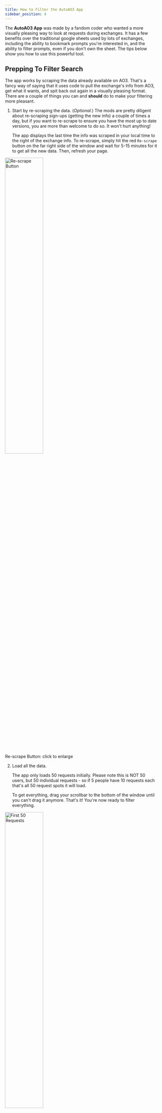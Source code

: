 ```yaml
---
title: How to Filter the AutoAO3 App
sidebar_position: 4
---
```


The **AutoAO3 App** was made by a fandom coder who wanted a more visually
pleasing way to look at requests during exchanges. It has a few benefits over
the traditional google sheets used by lots of exchanges, including the ability
to bookmark prompts you're interested in, and the ability to filter prompts,
even if you don't own the sheet. The tips below show you how to use this
powerful tool.

## Prepping To Filter Search

The app works by scraping the data already available on AO3. That's a fancy way
of saying that it uses code to pull the exchange's info from AO3, get what it
wants, and spit back out again in a visually pleasing format. There are a couple
of things you can and **should** do to make your filtering more pleasant.

1. Start by re-scraping the data. (_Optional._) The mods are pretty diligent
   about re-scraping sign-ups (getting the new info) a couple of times a day,
   but if you want to re-scrape to ensure you have the most up to date versions,
   you are more than welcome to do so. It won't hurt anything!

   The app displays the last time the info was scraped in your local time to the
   right of the exchange info. To re-scrape, simply hit the red `Re-scrape`
   button on the far right side of the window and wait for 5-15 minutes for it
   to get all the new data. Then, refresh your page.

<img
  src="/img/tutorial/scrape.png"
  width="50%"
  className="center"
  alt="Re-scrape Button"
/>

<p class="label">Re-scrape Button: click to enlarge</p>

2. Load all the data.

   The app only loads 50 requests initially. Please note this is NOT 50 users,
   but 50 individual requests - so if 5 people have 10 requests each that's all
   50 request spots it will load.

   To get everything, drag your scrollbar to the bottom of the window until you
   can't drag it anymore. That's it! You're now ready to filter everything.

<img
  src="/img/tutorial/first50.png"
  width="50%"
  className="center"
  alt="First 50 Requests"
/>
<p class="label">First 50 Requests Only: click to enlarge</p>

<img
  src="/img/tutorial/allrequests.png"
  width="50%"
  className="center"
  alt="All Requests"
/>
<p class="label">All Requests: click to enlarge</p>

:::tip

You can use the (^) symbol on the bottom right of the screen to jump to the top
if there are a lot of requests!

:::

## Which Filters To Use

The most useful tab for finding specific requests (and Treatless!) is the
**All** tab, but there are several filters available which simply won't work for
our exchange.

<img
  src="/img/tutorial/whichfilters.png"
  width="50%"
  className="center"
  alt="Which Filters to Use"
/>
<p class="label">Which Filters to Use: click to enlarge</p>

- since we use `Dragon Age - All Media Types` to sign-up filtering by _Fandom_
  won't help.
- _Characters_ only works if the Sign-Up sheet itself uses the Characters field;
  since our sign-up sheet uses the Relationships field this will not work for
  us.
- we do not allow _Optional Tags_ during sign-up.
- we do not use _Archive Warnings_ during sign-up.

## Filtering Relationships

If you're looking to create for a specific character or ship or want to see
what's been requested for a specific character or ship this is the place to
start. Using the _Relationships_ field you can search for an entire tag (i.e.
`Solas & Mythal`), or for just an individual character (i.e. `Bull`).

<img
  src="/img/tutorial/shipfilter.png"
  width="50%"
  className="center"
  alt="Relationship Filter"
/>
<p class="label">Relationship Filter: click to enlarge</p>

It's important to note that by default the filter does NOT look for exact
matches. In fact it uses an "and" to search. This means that entering
`Bull Hawke` would pull up any tags where both The Iron Bull AND Hawke (Female
Hawke, Male Hawke, Carver Hawke, Bethany Hawke, Leandra Hawke, etc) show up. To
pull up an <u>exact</u> match for a character who shares first or last names
with another character you need to enclose it in quotes (i.e. "Male Hawke").

<img
  src="/img/tutorial/exactshipfilter.png"
  width="50%"
  className="center"
  alt="Exact Relationship Filter using Quotes"
/>
<p class="label">Exact Relationship Filter: click to enlarge</p>

**Other search short cuts include:**

- Using `|` (vertical line) for "or". `Tabris | Mahariel` would provide a list
  of requests where either Tabris or Mahariel (of any gender) shows up in the
  ship.
- Using `!` (exclamation) for "not". `Aeducan !Female` would provide a list of
  requests with Male or Nonbinary Aeducans.
- Combining multiple options. `Alistair Morrigan Amell | Cousland !Female` would
  look for requests with Alistair and Morrigan and either an Amell or Cousland
  not containing the word Female (so Male or Nonbinary).

## Filtering Prompts

The _Prompts_ field is useful as a filter if you're looking to write or draw a
specific trope, kink, etc. For example, if you're really in the mood to give
someone a BDSM treat you can filter on `BDSM`. This field is more limited than
the _Relationships_ field as the "or" and "not" designations do not work.
However, using quotes for an exact match on a phrase <u>does</u> work. This
means you can filter for `"coffee shop au"` and find only that phrase rather
than searching `coffee shop au` and getting results which have `coffee` and
`shop` and `au` as separate searches.

<img
  src="/img/tutorial/coffeeshopau.png"
  width="50%"
  className="center"
  alt="Exact Search: Coffee Shop AU"
/>
<p class="label">Exact Search Results: click to enlarge</p>

<img
  src="/img/tutorial/promptsearch.png"
  width="50%"
  className="center"
  alt="Search without Quotes: Coffee Shop AU"
/>
<p class="label">Search without Quotes: click to enlarge</p>

Notice the filter without quotations returns more results than the filter with
quotations.

:::warning

Please be sure to read the prompts that are returned thoroughly. This filter
can't tell if the person has listed your search as a want or a _DNW_, it can
only detect that the words are present in the request.

:::

## Filtering By Type (And Treatless)

In order to help with matching, our sign-ups use the _Freeform_ field to
designate whether fanart or fanfic are being requested. For your assigned
recipient, you should look for the `Fanfic` or `Fanart` tags on their prompt
which designates their desire for their main gift.

If you're looking to complete treats of a specific type, you can search for
participants who want those treats using the below tags:

- `Treats - Fanart` for Fanart treats.
- `Treats - Fanfic` for Fanfic treats.
- `Treats - Other` for alternative fanwork treats.

:::tip

This field is <u>not</u> case sensitive, but it is limited to searching for only
one tag at a time.

:::

:::caution

Be sure to use the full tags listed above for searching for treats to give.
Entering just `Treats` will return every tag that has the word "treats" in it
including `No Treats Please`, and searching for just "fanfic" or "fanart" could
return requests which are only looking for those as a <u>Main</u> gift and not a
treat.

:::

<img
  src="/img/tutorial/freeformfilter.png"
  width="50%"
  className="center"
  alt="Searching For Treats Types"
/>
<p class="label">Searching For Treats Types: click to enlarge</p>

In addition, you can tell if someone has received a treat, because the Mods will
be adding a `Treat Received` tag on their prompts. That means you can find
Treatless participants by searching for `!"Treat Received"` in this field.

<img
  src="/img/treatreceived.png"
  width="50%"
  className="center"
  alt="Treatless Filtering"
/>
<p class="label">Treatless Filtering: click to enlarge</p>

You can read more about treats in the [Treats & Treatless FAQ](/docs/treats).

## Searching For AO3 Users

On the far right of the screen there is a **User Search** tab which allows you
to find a specific user's prompt. You can use this to find an easier to read
version of your assigned recipients's requests or look for friends' sign-ups.
The search requires the <u>exact</u> username with punctuation, capital letters,
etc, in order to work.

Simply enter the username in the search and hit go.

<img
  src="/img/tutorial/usersearch.png"
  width="50%"
  className="center"
  alt="User Search"
/>
<p class="label">User Search: click to enlarge</p>

This will pull every request from the user and display them below.

<img
  src="/img/tutorial/usersearch1.png"
  width="50%"
  className="center"
  alt="User Results"
/>
<p class="label">User Results: click to enlarge</p>

## Filtering The Tag set

AutoAo3 also loads the entire tag set for viewing into the app. You can see the
entire list or filter by character on the **Tag set** tab to the right of the
**All** tab. To view the tags included in our tag set, click on
`All Fandoms in All Categories` → `Dragon Age - All Media Types`. This brings up
the entire nominated tag list. You can then use the _Filter Characters_ field to
look for ships which have a specific character or scroll through to view the
whole list.

<img
  src="/img/tutorial/tagsetfilter.png"
  width="50%"
  className="center"
  alt="Tag set Filter"
/>
<p class="label">Tag set Filter: click to enlarge</p>

:::note

The Nominations Spreadsheet does remain up throughout the exchange, so you can
always check it for tags as well.

:::

## Bookmarking Requests

You can use the app to bookmark fandoms (not very useful for this exchange) or
specific requests you're interested in fulfilling. The bookmarks are stored

<u>per browser</u>. There are instructions for how to move your bookmarks across
browsers if you need/want to under _Show Backup Instructions_. To bookmark
something, simply click the heart next to the name.

<img
  src="/img/tutorial/bookmarking.png"
  width="50%"
  className="center"
  alt="Click the Heart to Bookmark"
/>
<p class="label">Click the Heart to Bookmark: click to enlarge</p>

Anything you bookmark is moved to the **Bookmarks** tab for you. To remove,
simply click the heart again.

<img
  src="/img/tutorial/bookmarkstab.png"
  width="50%"
  className="center"
  alt="Bookmarks Tab"
/>
<p class="label">Bookmarks Tab: click to enlarge</p>
